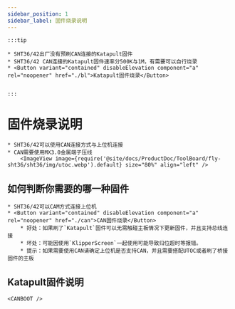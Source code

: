 ```yaml
---
sidebar_position: 1
sidebar_label: 固件烧录说明
---
```







    :::tip

    * SHT36/42出厂没有预刷CAN连接的Katapult固件
    * SHT36/42 CAN连接的Katapult固件速率分500K与1M，有需要可以自行烧录
    * <Button variant="contained" disableElevation component="a" rel="noopener" href="./bl">Katapult固件烧录</Button>


    :::

# 固件烧录说明

    * SHT36/42可以使用CAN连接方式与上位机连接
    * CAN需要使用MX3.0金属端子压线
        <ImageView image={require('@site/docs/ProductDoc/ToolBoard/fly-sht36/sht36/img/utoc.webp').default} size="80%" align="left" />

## 如何判断你需要的哪一种固件

    * SHT36/42可以CAM方式连接上位机
    * <Button variant="contained" disableElevation component="a" rel="noopener" href="./can">CAN固件烧录</Button>
        * 好处：如果刷了`Katapult`固件可以无需触碰主板情况下更新固件，并且支持总线连接
        * 坏处：可能因使用`KlipperScreen`一起使用可能导致归位超时等报错。
        * 提示：如果需要使用CAN请确定上位机是否支持CAN，并且需要搭配UTOC或者刷了桥接固件的主板


## Katapult固件说明

    <CANBOOT />
